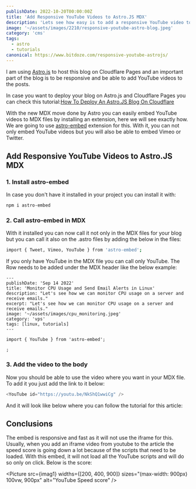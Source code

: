 ```yaml
---
publishDate: 2022-10-20T00:00:00Z
title: 'Add Responsive YouTube Videos to Astro.JS MDX'
description: 'Lets see how easy is to add a responsive YouTube video to Astro.js'
image: '~/assets/images/2210/responsive-youtube-astro-blog.jpeg'
category: 'cms'
tags:
  - astro
  - tutorials
canonical: https://www.bitdoze.com/responsive-youtube-astrojs/
---
```



I am using [Astro.js](https://astro.build/) to host this blog on Cloudflare Pages and an important part of the blog is to be responsive and be able to add YouTube videos to the posts.

In case you want to deploy your blog on Astro.js and Cloudflare Pages you can check this tutorial:[How To Deploy An Astro.JS Blog On Cloudflare](https://www.bitdoze.com/deploy-astrojs-cloudflare/)

With the new MDX move done by Astro you can easily embed YouTube videos to MDX files by installing an extension, here we will see exactly how. We are going to use [astro-embed](https://www.npmjs.com/package/astro-embed) extension for this.
With it, you can not only embed YouTube videos but you will also be able to embed Vimeo or Twitter.

## Add Responsive YouTube Videos to Astro.JS MDX

### 1. Install astro-embed

In case you don't have it installed in your project you can install it with:

```bash
npm i astro-embed
```

### 2. Call astro-embed in MDX

With it installed you can now call it not only in the MDX files for your blog but you can call it also on the .astro files by adding the below in the files:

```bash
import { Tweet, Vimeo, YouTube } from 'astro-embed';
```

If you only have YouTube in the MDX file you can call only YouTube. The Row needs to be added under the MDX header like the below example:

```mdx
---
publishDate: 'Sep 14 2022'
title: 'Monitor CPU Usage and Send Email Alerts in Linux'
description: "Let's see how we can monitor CPU usage on a server and receive emails."
excerpt: "Let's see how we can monitor CPU usage on a server and receive emails."
image: '~/assets/images/cpu_monitoring.jpeg'
category: 'vps'
tags: [linux, tutorials]
---

import { YouTube } from 'astro-embed';

;
```

### 3. Add the video to the body

Now you should be able to use the video where you want in your MDX file. To add it you just add the link to it below:

```js
<YouTube id="https://youtu.be/NkShQ1wwiCg" />
```

And it will look like below where you can follow the tutorial for this article:

## Conclusions

The embed is responsive and fast as it will not use the iframe for this. Usually, when you add an iframe video from youtube to the article the speed score is going down a lot because of the scripts that need to be loaded. With this embed, it will not load all the YouTube scripts and will do so only on click. Below is the score:

<Picture src={imag1} widths={[200, 400, 900]} sizes="(max-width: 900px) 100vw, 900px" alt="YouTube Speed score" />
